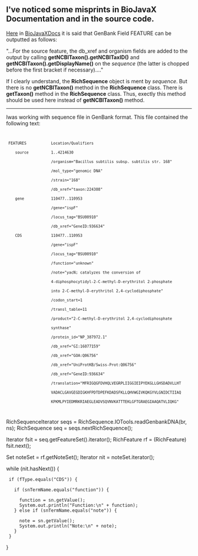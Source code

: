 == I've noticed some misprints in BioJavaX Documentation and in the source code. ==

[[BioJava:BioJavaXDocs#Writing_2|Here]] in [[BioJava:BioJavaXDocs|BioJavaXDocs]] it is said that GenBank Field FEATURE can be outputted as follows:

"...For the source feature, the db_xref and organism fields are added to the output by calling '''getNCBITaxon().getNCBITaxID()''' and '''getNCBITaxon().getDisplayName()''' on the ''sequence'' (the latter is chopped before the first bracket if necessary)...."

If I clearly understand, the '''RichSequence''' object is ment by ''sequence''. But there is no '''getNCBITaxon()''' method in the '''RichSequence''' class. There is '''getTaxon()''' method in the '''RichSequence''' class. Thus, exectly this method should be used here instead of '''getNCBITaxon()''' method.

----
Iwas working with sequence file in GenBank format. This file contained the following text:

<code>
  FEATURES           Location/Qualifiers
     source          1..4214630
                     /organism="Bacillus subtilis subsp. subtilis str. 168"
                     /mol_type="genomic DNA"
                     /strain="168"
                     /db_xref="taxon:224308"
     gene            110477..110953
                     /gene="ispF"
                     /locus_tag="BSU00910"
                     /db_xref="GeneID:936634"
     CDS             110477..110953
                     /gene="ispF"
                     /locus_tag="BSU00910"
                     /function="unknown"
                     /note="yacN; catalyzes the conversion of
                     4-diphosphocytidyl-2-C-methyl-D-erythritol 2-phosphate
                     into 2-C-methyl-D-erythritol 2,4-cyclodiphosphate"
                     /codon_start=1
                     /transl_table=11
                     /product="2-C-methyl-D-erythritol 2,4-cyclodiphosphate
                     synthase"
                     /protein_id="NP_387972.1"
                     /db_xref="GI:16077159"
                     /db_xref="GOA:Q06756"
                     /db_xref="UniProtKB/Swiss-Prot:Q06756"
                     /db_xref="GeneID:936634"
                     /translation="MFRIGQGFDVHQLVEGRPLIIGGIEIPYEKGLLGHSDADVLLHT
                     VADACLGAVGEGDIGKHFPDTDPEFKDADSFKLLQHVWGIVKQKGYVLGNIDCTIIAQ
                     KPKMLPYIEDMRKRIAEGLEADVSQVNVKATTTEKLGFTGRAEGIAAQATVLIQKG"
</code>

<java>

RichSequenceIterator seqs = RichSequence.IOTools.readGenbankDNA(br, ns);
RichSequence seq = seqs.nextRichSequence();

Iterator fsit = seq.getFeatureSet().iterator();
RichFeature rf = (RichFeature) fsit.next();

Set noteSet = rf.getNoteSet();
Iterator nit = noteSet.iterator();

while (nit.hasNext()) {

  if (fType.equals("CDS")) {

    if (snTermName.equals("function")) {

      function = sn.getValue();
      System.out.println("Function:\n" + function);
    } else if (snTermName.equals("note")) {

      note = sn.getValue();
      System.out.println("Note:\n" + note);
    }
  }
}
</java>